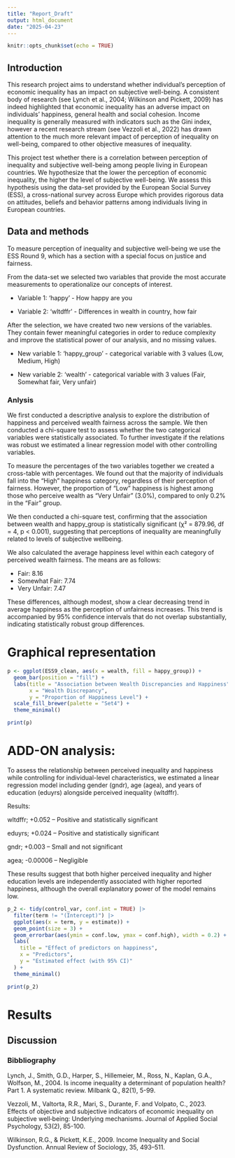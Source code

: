 ```yaml
---
title: "Report_Draft"
output: html_document
date: "2025-04-23"
---
```



```r
knitr::opts_chunk$set(echo = TRUE)
```

## Introduction

This research project aims to understand whether individual's perception of economic inequality has an impact on subjective well-being. A consistent body of research (see Lynch et al., 2004; Wilkinson and Pickett, 2009) has indeed highlighted that economic inequality has an adverse impact on individuals' happiness, general health and social cohesion. Income inequality is generally measured with indicators such as the Gini index, however a recent research stream (see Vezzoli et al., 2022) has drawn attention to the much more relevant impact of perception of inequality on well-being, compared to other objective measures of inequality. 

This project test whether there is a correlation between perception of inequality and subjective well-being among people living in European countries. We hypothesize that the lower the perception of economic inequality, the higher the level of subjective well-being. We assess this hypothesis using the data-set provided by the European Social Survey (ESS), a cross-national survey across Europe which provides rigorous data on attitudes, beliefs and behavior patterns among individuals living in European countries.



## Data and methods


To measure perception of inequality and subjective well-being we use the ESS Round 9, which has a section with a special focus on justice and fairness. 

From the data-set we selected two variables that provide the most accurate measurements to operationalize our concepts of interest. 

- Variable 1: 'happy' - How happy are you

- Variable 2: 'wltdffr' - Differences in wealth in country, how fair

After the selection, we have created two new versions of the variables. They contain fewer meaningful categories in order to reduce complexity and improve the statistical power of our analysis, and no missing values.

- New variable 1: 'happy_group' - categorical variable with 3 values (Low, Medium, High)

- New variable 2: 'wealth' - categorical variable with 3 values (Fair, Somewhat fair, Very unfair)



### Anlysis


We first conducted a descriptive analysis to explore the distribution of happiness and perceived wealth fairness across the sample. We then conducted a chi-square test to assess whether the two categorical variables were statistically associated. To further investigate if the relations was robust we estimated a linear regression model with other controlling variables.


To measure the percentages of the two variables together we created a cross-table with percentages.
We found out that the majority of individuals fall into the “High” happiness category, regardless of their perception of fairness. However, the proportion of "Low" happiness is highest among those who perceive wealth as "Very Unfair" (3.0%), compared to only 0.2% in the “Fair” group.

We then conducted a chi-square test, confirming that the association between wealth and happy_group is statistically significant (χ² = 879.96, df = 4, p < 0.001), suggesting that perceptions of inequality are meaningfully related to levels of subjective wellbeing.


We also calculated the average happiness level within each category of perceived wealth fairness. The means are as follows:

 - Fair: 8.16
 - Somewhat Fair: 7.74
 - Very Unfair: 7.47

These differences, although modest, show a clear decreasing trend in average happiness as the perception of unfairness increases. This trend is accompanied by 95% confidence intervals that do not overlap substantially, indicating statistically robust group differences.



# Graphical representation


```r
p <- ggplot(ESS9_clean, aes(x = wealth, fill = happy_group)) +
  geom_bar(position = "fill") +
  labs(title = "Association between Wealth Discrepancies and Happiness",
       x = "Wealth Discrepancy",
       y = "Proportion of Happiness Level") +
  scale_fill_brewer(palette = "Set4") +
  theme_minimal()

print(p)
```



# ADD-ON analysis:

To assess the relationship between perceived inequality and happiness while controlling for individual-level characteristics, we estimated a linear regression model including gender (gndr), age (agea), and years of education (eduyrs) alongside perceived inequality (wltdffr). 

Results:

wltdffr; +0.052 – Positive and statistically significant

eduyrs; +0.024 – Positive and statistically significant

gndr; +0.003 – Small and not significant

agea; -0.00006 – Negligible

These results suggest that both higher perceived inequality and higher education levels are independently associated with higher reported happiness, although the overall explanatory power of the model remains low.


```r
p_2 <- tidy(control_var, conf.int = TRUE) |> 
  filter(term != "(Intercept)") |> 
  ggplot(aes(x = term, y = estimate)) +
  geom_point(size = 3) +
  geom_errorbar(aes(ymin = conf.low, ymax = conf.high), width = 0.2) +
  labs(
    title = "Effect of predictors on happiness",
    x = "Predictors",
    y = "Estimated effect (with 95% CI)"
  ) +
  theme_minimal()

print(p_2)
```



# Results 





## Discussion 








### Bibbliography

Lynch, J., Smith, G.D., Harper, S., Hillemeier, M., Ross, N., Kaplan, G.A., Wolfson, M., 2004. Is income inequality a determinant of population health? Part 1. A systematic review. Milbank Q., 82(1), 5-99. 

Vezzoli, M., Valtorta, R.R., Mari, S., Durante, F. and Volpato, C., 2023. Effects of objective and subjective indicators of economic inequality on subjective well‐being: Underlying mechanisms. Journal of Applied Social Psychology, 53(2), 85-100.

Wilkinson, R.G., & Pickett, K.E., 2009. Income Inequality and Social Dysfunction. Annual Review of Sociology, 35, 493–511.


